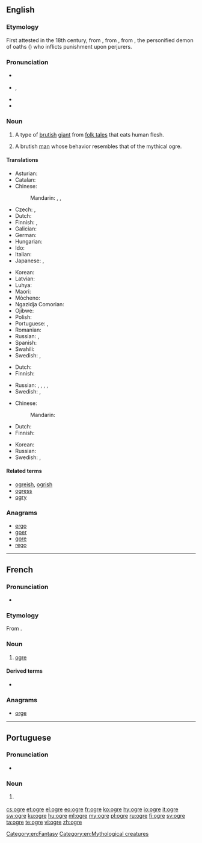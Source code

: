 {{also|Ogre}}
==English==
{{was wotd|2009|April|11}}
{{wikipedia}}

===Etymology===
First attested in the 18th century, from {{etyl|fr|en}} {{term|ogre|lang=fr}}, from {{etyl|la|en}} {{term|Orcus||god of the underworld|lang=la}}, from {{etyl|grc|en}} {{term|Όρκος|sc=polytonic|tr=Horkos|lang=grc}}, the personified demon of oaths ({{term|ὅρκος|sc=polytonic||oath|lang=grc}}) who inflicts punishment upon perjurers.

===Pronunciation===
* {{a|UK}} {{IPA|/ˈəʊ.ɡə/}}
* {{a|US}} {{enPR|ōʹgûr}}, {{IPA|/ˈoʊ.ɡɚ/}}
* {{audio|en-us-ogre.ogg|Audio (US)|lang=en}}
* {{rhymes|əʊɡə(r)}}

===Noun===
{{en-noun}}

# {{context|mythology|lang=en}} A type of [[brutish]] [[giant]] from [[folk tale]]s that eats human flesh.
# {{context|figuratively|lang=en}} A brutish [[man]] whose behavior resembles that of the mythical ogre.

====Translations====
{{trans-top|brutish giant}}
* Asturian: {{t|ast|ogru|m}}
* Catalan: {{t|ca|ogre|m}}
* Chinese:
*: Mandarin: {{t|cmn|食人魔|tr=shírénmó|sc=Hani}}, {{t+|cmn|怪物|tr=guàiwù|sc=Hani}}, {{t+|cmn|鬼|tr=guǐ|sc=Hani}}
* Czech: {{t|cs|obr lidožrout|m}}, {{t|cs|zlobr|m}}
* Dutch: {{t|nl|oger}}
* Finnish: {{t+|fi|jättiläinen}}, {{t|fi|jätti}}
* Galician: {{t|gl|ogro|m}}
* German: {{t+|de|Oger|m}}
* Hungarian: {{t|hu|ogre}}
* Ido: {{t+|io|ogro}}
* Italian: {{t|it|orco|m}}
* Japanese: {{t+|ja|鬼|tr=[[おに]], oni|sc=Jpan}}, {{t+|ja|オーガ|tr=ōga|sc=Jpan}}
{{trans-mid}}
* Korean: {{t|ko|오거|tr=ogeo|sc=Kore}}
* Latvian: {{t|lv|cilvēkēdājs}}
* Luhya: {{t|luy|okundu}}
* Maori: {{t|mi|kākarepō}}
* Mòcheno: {{t|mhn|ork}}
* Ngazidja Comorian: {{t|zdj|dzimku|c5|c6}}
* Ojibwe: {{t|oj|wiindigoo|sc=Cans}}
* Polish: {{t+|pl|ogr|m}}
* Portuguese: {{t+|pt|ogro|m}}, {{t|pt|ogre|m}}
* Romanian: {{t+|ro|căpcăun|m}}
* Russian: {{t|ru|велика́н-людое́д|m|sc=Cyrl}}, {{t+|ru|людое́д|m|sc=Cyrl}}
* Spanish: {{t+|es|ogro|m}}
* Swahili: {{t|sw|pandikizi la mtu}}
* Swedish: {{t+|sv|rese}}, {{t+|sv|jätte|c}}
{{trans-bottom}}

{{trans-top|brutish man}}
* Dutch: {{t+|nl|boeman}}
* Finnish: {{t+|fi|raakalainen}}
{{trans-mid}}
* Russian: {{t+|ru|зверь|m|sc=Cyrl}}, {{t+|ru|чудо́вище|m|sc=Cyrl}}, {{t+|ru|и́зверг|m|sc=Cyrl}}, {{t|ru|скоти|m|alt=скот|sc=Cyrl}}, {{t+|ru|скоти́на|f|sc=Cyrl}}
* Swedish: {{t+|sv|best}}, {{t+|sv|troll}}
{{trans-bottom}}

{{trans-top|large beast}}
* Chinese:
*: Mandarin: {{t+|cmn|怪物|tr=guàiwù|sc=Hani}}
* Dutch: {{t+|nl|ondier|n}}
* Finnish: {{t+|fi|hirviö}}
{{trans-mid}}
* Korean: {{t|ko|오거|tr=ogeo|sc=Kore}}
* Russian: {{t+|ru|чудо́вище|n|sc=Cyrl}}
* Swedish: {{t+|sv|best}}, {{t+|sv|odjur|n}}
{{trans-bottom}}

====Related terms====
* [[ogreish]], [[ogrish]]
* [[ogress]]
* [[ogry]]

===Anagrams===
* [[ergo#English|ergo]]
* [[goer#English|goer]]
* [[gore#English|gore]]
* [[rego#English|rego]]

[[Category:en:Fantasy]]
[[Category:en:Mythological creatures]]

----

==French==

===Pronunciation===
* {{IPA|/ɔɡʁ/|lang=fr}}

===Etymology===
From {{etyl|la|fr}} {{term|Orcus|lang=la}}.

===Noun===
{{fr-noun|m|f=ogresse}}

# {{context|mythology|lang=fr}} [[#English|ogre]]

====Derived terms====
* {{l|fr|l'ogre de Corse|gloss={{w|Napoleon Bonaparte}}}}

===Anagrams===
* [[orge#French|orge]]

----

==Portuguese==

===Pronunciation===
* {{a|PT}} {{IPA|/'ɔɣɾɨ/|lang=pt}}

===Noun===
{{pt-noun|m|s|f=ogra}}

# {{context|Portugal|lang=pt}} {{alternative form of|ogro|lang=pt}}

[[cs:ogre]]
[[et:ogre]]
[[el:ogre]]
[[eo:ogre]]
[[fr:ogre]]
[[ko:ogre]]
[[hy:ogre]]
[[io:ogre]]
[[it:ogre]]
[[sw:ogre]]
[[ku:ogre]]
[[hu:ogre]]
[[ml:ogre]]
[[my:ogre]]
[[pl:ogre]]
[[ru:ogre]]
[[fi:ogre]]
[[sv:ogre]]
[[ta:ogre]]
[[te:ogre]]
[[vi:ogre]]
[[zh:ogre]]